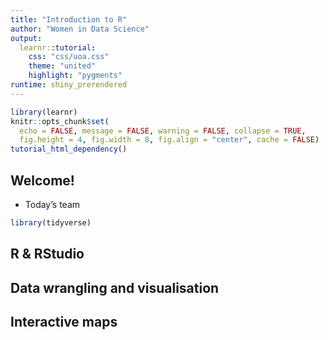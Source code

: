 ```yaml
---
title: "Introduction to R"
author: "Women in Data Science"
output: 
  learnr::tutorial:
    css: "css/uoa.css"
    theme: "united"
    highlight: "pygments"
runtime: shiny_prerendered
---
```


```r
library(learnr)
knitr::opts_chunk$set(
  echo = FALSE, message = FALSE, warning = FALSE, collapse = TRUE,
  fig.height = 4, fig.width = 8, fig.align = "center", cache = FALSE)
tutorial_html_dependency()
```

## Welcome!

* Today's team

```r
library(tidyverse)
```

## R & RStudio

## Data wrangling and visualisation

## Interactive maps